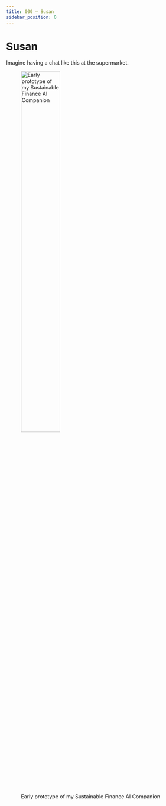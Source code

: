 ```yaml
---
title: 000 — Susan
sidebar_position: 0
---
```


```{=mdx}
import Figure from '/src/components/Figure'
import Susan from '../images/susan-pink-app.png'
```

# Susan

Imagine having a chat like this at the supermarket.

::: {.content-hidden unless-format="pdf"}
![Early prototype of my Sustainable Finance AI Companion](./images/susan-pink-app.png){width="50%"}
:::

```{=mdx}
<Figure
  caption="Early prototype of my Sustainable Finance AI Companion"
  src={Susan}
/>
```